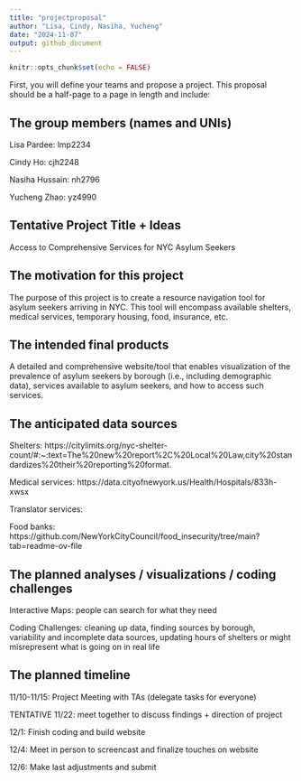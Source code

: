```yaml
---
title: "projectproposal"
author: "Lisa, Cindy, Nasiha, Yucheng"
date: "2024-11-07"
output: github_document
---
```


```r
knitr::opts_chunk$set(echo = FALSE)
```

First, you will define your teams and propose a project. This proposal should be a half-page to a page in length and include: 

## The group members (names and UNIs) 

Lisa Pardee: lmp2234 

Cindy Ho: cjh2248  

Nasiha Hussain: nh2796 

Yucheng Zhao: yz4990 


## Tentative Project Title + Ideas 

Access to Comprehensive Services for NYC Asylum Seekers 


## The motivation for this project 

The purpose of this project is to create a resource navigation tool for asylum seekers arriving in NYC. 
This tool will encompass available shelters, medical services, temporary housing, food, insurance, etc.  


## The intended final products 

A detailed and comprehensive website/tool that enables visualization of the prevalence of asylum seekers by borough (i.e., including demographic data), services available to asylum seekers, and how to access such services.  

## The anticipated data sources 

Shelters: https://citylimits.org/nyc-shelter-count/#:~:text=The%20new%20report%2C%20Local%20Law,city%20standardizes%20their%20reporting%20format. 

Medical services: https://data.cityofnewyork.us/Health/Hospitals/833h-xwsx

Translator services: 

Food banks:  https://github.com/NewYorkCityCouncil/food_insecurity/tree/main?tab=readme-ov-file 

## The planned analyses / visualizations / coding challenges 

Interactive Maps: people can search for what they need 

Coding Challenges: cleaning up data, finding sources by borough, variability and incomplete data sources, updating hours of shelters or might misrepresent what is going on in real life  

## The planned timeline 

11/10-11/15: Project Meeting with TAs (delegate tasks for everyone) 

TENTATIVE 11/22: meet together to discuss findings + direction of project  

12/1: Finish coding and build website  

12/4: Meet in person to screencast and finalize touches on website  

12/6: Make last adjustments and submit  
